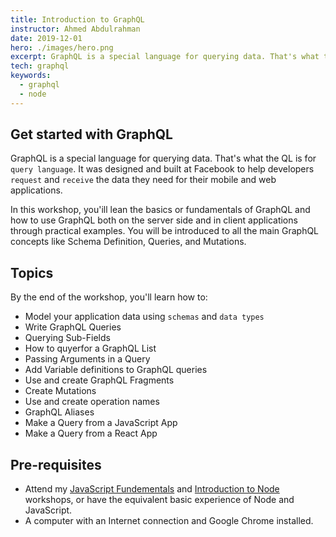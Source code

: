 ```yaml
---
title: Introduction to GraphQL
instructor: Ahmed Abdulrahman
date: 2019-12-01
hero: ./images/hero.png
excerpt: GraphQL is a special language for querying data. That's what the QL is for query language. It was designed and built
tech: graphql
keywords:
  - graphql
  - node
---
```


## Get started with GraphQL
GraphQL is a special language for querying data. That's what the QL is for `query language`. It was designed and built at Facebook to help developers `request` and `receive` the data they need for their mobile and web applications.

In this workshop, you'ill lean the basics or fundamentals of GraphQL and how to use GraphQL both on the server side and in client applications through practical examples. You will be introduced to all the main GraphQL concepts like Schema Definition, Queries, and Mutations.

## Topics
By the end of the workshop, you'll learn how to:

- Model your application data using `schemas` and `data types`
- Write GraphQL Queries
- Querying Sub-Fields
- How to quyerfor a GraphQL List
- Passing Arguments in a Query
- Add Variable definitions to GraphQL queries
- Use and create GraphQL Fragments
- Create Mutations
- Use and create operation names
- GraphQL Aliases
- Make a Query from a JavaScript App
- Make a Query from a React App

## Pre-requisites
- Attend my [JavaScript Fundementals](/workshops/javascript-fundamentals) and [Introduction to Node](/workshops/introduction-to-node) workshops, or have the equivalent basic experience of Node and JavaScript.
- A computer with an Internet connection and Google Chrome installed.
